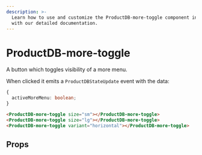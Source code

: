 ```yaml
---
description: >-
  Learn how to use and customize the ProductDB-more-toggle component in ProductDB's UI Kit
  with our detailed documentation.
---
```


# ProductDB-more-toggle

A button which toggles visibility of a more menu.

When clicked it emits a `ProductDBStateUpdate` event with the data:

```ts
{
  activeMoreMenu: boolean;
}
```

```html
<ProductDB-more-toggle size="sm"></ProductDB-more-toggle>
<ProductDB-more-toggle size="lg"></ProductDB-more-toggle>
<ProductDB-more-toggle variant="horizontal"></ProductDB-more-toggle>
```

## Props

<PropsTable of="ProductDB-more-toggle" />

<head>
  <title>UI Kit ProductDB-more-toggle</title>
</head>
